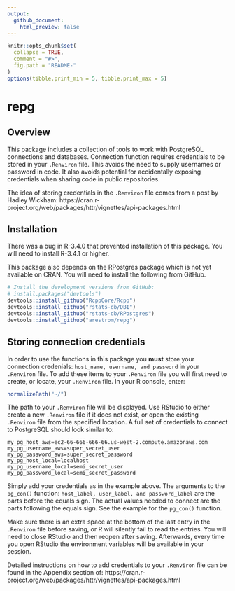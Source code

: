 ```yaml
---
output:
  github_document:
    html_preview: false
---
```


```r
knitr::opts_chunk$set(
  collapse = TRUE,
  comment = "#>",
  fig.path = "README-"
)
options(tibble.print_min = 5, tibble.print_max = 5)
```

# repg

## Overview

This package includes a collection of tools to work with PostgreSQL connections and databases. Connection function requires credentials to be stored in your
`.Renviron` file. This avoids the need to supply usernames or password in code. It also avoids potential for accidentally exposing credentials when sharing code in public repositories.

The idea of storing credentials in the `.Renviron` file comes from a post by Hadley Wickham: 
https://cran.r-project.org/web/packages/httr/vignettes/api-packages.html

## Installation

There was a bug in R-3.4.0 that prevented installation of this package. You will
need to install R-3.4.1 or higher. 

This package also depends on the RPostgres package which is not yet available on CRAN. 
You will need to install the following from GitHub.

```r
# Install the development versions from GitHub:
# install.packages("devtools")
devtools::install_github("RcppCore/Rcpp")
devtools::install_github("rstats-db/DBI")
devtools::install_github("rstats-db/RPostgres")
devtools::install_github("arestrom/repg")
```

## Storing connection credentials

In order to use the functions in this package you **must** store your connection credenials: `host_name, username, and password` in your `.Renviron` file. To add these items to your `.Renviron` file you will first need to create, or locate, your `.Renviron` file. In your R console, enter: 

```r
normalizePath("~/")
```

The path to your `.Renviron` file will be displayed. Use RStudio to either create a new `.Renviron` file if it does not exist, or open the existing `.Renviron` file from the specified location. A full set of credentials to connect to PostgreSQL should look similar to:

```
my_pg_host_aws=ec2-66-666-666-66.us-west-2.compute.amazonaws.com
my_pg_username_aws=super_secret_user
my_pg_password_aws=super_secret_password
my_pg_host_local=localhost
my_pg_username_local=semi_secret_user
my_pg_password_local=semi_secret_password

```
Simply add your credentials as in the example above. The arguments to the `pg_con()` function: `host_label, user_label, and password_label` are the parts before the equals sign. The actual values needed to connect are the parts following the equals sign. See the example for the `pg_con()` function. 

Make sure there is an extra space at the bottom of the last entry in the `.Renviron` file before saving, or R will silently fail to read the entries. You will need to close RStudio and then reopen after saving. Afterwards, every time you open RStudio the environment variables will be available in your session.

Detailed instructions on how to add credentials to your `.Renviron` file can be found in the Appendix section of: https://cran.r-project.org/web/packages/httr/vignettes/api-packages.html 



